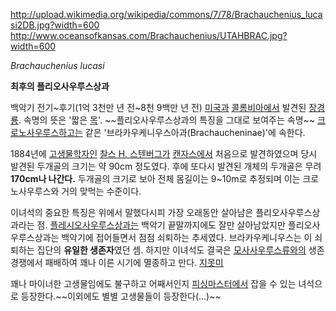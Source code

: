 http://upload.wikimedia.org/wikipedia/commons/7/78/Brachauchenius_lucasi2DB.jpg?width=600
http://www.oceansofkansas.com/Brachauchenius/UTAHBRAC.jpg?width=600

''Brachauchenius lucasi''

'''최후의 플리오사우루스상과'''

백악기 전기~후기(1억 3천만 년 전~8천 9백만 년 전) [[미국]]과 [[콜롬비아]]에서 발견된 [[장경룡]]. 속명의 뜻은 '짧은 [[목]]'. ~~플리오사우루스상과의 특징을 그대로 보여주는 속명~~ [[크로노사우루스]]하고는 같은 '브라카우케니우스아과(Brachaucheninae)'에 속한다.

1884년에 [[고생물학자]]인 [[찰스 H. 스텐버그]]가 [[캔자스]]에서 처음으로 발견하였으며 당시 발견된 두개골의 크기는 약 90cm 정도였다. 후에 또다시 발견된 개체의 두개골은 무려 '''170cm나 나간다.''' 두개골의 크기로 보아 전체 몸길이는 9~10m로 추정되며 이는 크로노사우루스와 거의 맞먹는 수준이다.

이녀석의 중요한 특징은 위에서 말했다시피 가장 오래동안 살아남은 플리오사우루스상과라는 점. [[플레시오사우루스]]상과는 백악기 끝말까지에도 잘만 살아남았지만 플리오사우루스상과는 백악기에 접어들면서 점점 쇠퇴하는 추세였다. 브라카우케니우스는 이 쇠퇴하는 집단의 '''유일한 생존자'''였던 셈. 하지만 이녀석도 결국은 [[모사사우루스류]]와의 생존경쟁에서 패배하여 꽤나 이른 시기에 멸종하고 만다. [[지못미]]

꽤나 마이너한 고생물임에도 불구하고 어째서인지 [[피싱마스터]]에서 잡을 수 있는 녀석으로 등장한다.~~이외에도 별별 고생물들이 등장한다(...)~~


